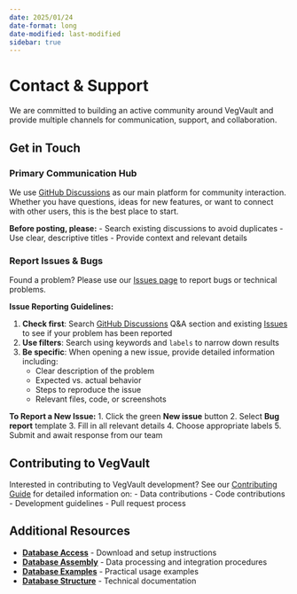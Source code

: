 ```yaml
---
date: 2025/01/24
date-format: long
date-modified: last-modified
sidebar: true
---
```


# Contact & Support

We are committed to building an active community around VegVault and provide multiple channels for communication, support, and collaboration.

## Get in Touch

### Primary Communication Hub

We use [GitHub Discussions](https://github.com/OndrejMottl/VegVault/discussions) as our main platform for community interaction. Whether you have questions, ideas for new features, or want to connect with other users, this is the best place to start.

**Before posting, please:**
- Search existing discussions to avoid duplicates
- Use clear, descriptive titles
- Provide context and relevant details

### Report Issues & Bugs

Found a problem? Please use our [Issues page](https://github.com/OndrejMottl/VegVault/issues) to report bugs or technical problems.

**Issue Reporting Guidelines:**

1. **Check first**: Search [GitHub Discussions](https://github.com/OndrejMottl/VegVault/discussions) Q&A section and existing [Issues](https://github.com/OndrejMottl/VegVault/issues) to see if your problem has been reported
2. **Use filters**: Search using keywords and `labels` to narrow down results
3. **Be specific**: When opening a new issue, provide detailed information including:
   - Clear description of the problem
   - Expected vs. actual behavior
   - Steps to reproduce the issue
   - Relevant files, code, or screenshots

**To Report a New Issue:**
1. Click the green **New issue** button
2. Select **Bug report** template
3. Fill in all relevant details
4. Choose appropriate labels
5. Submit and await response from our team

## Contributing to VegVault

Interested in contributing to VegVault development? See our [Contributing Guide](contribute.qmd) for detailed information on:
- Data contributions
- Code contributions  
- Development guidelines
- Pull request process

## Additional Resources

- **[Database Access](database_access.qmd)** - Download and setup instructions
- **[Database Assembly](database_assembly.qmd)** - Data processing and integration procedures
- **[Database Examples](database_examples.qmd)** - Practical usage examples
- **[Database Structure](database_structure.qmd)** - Technical documentation
